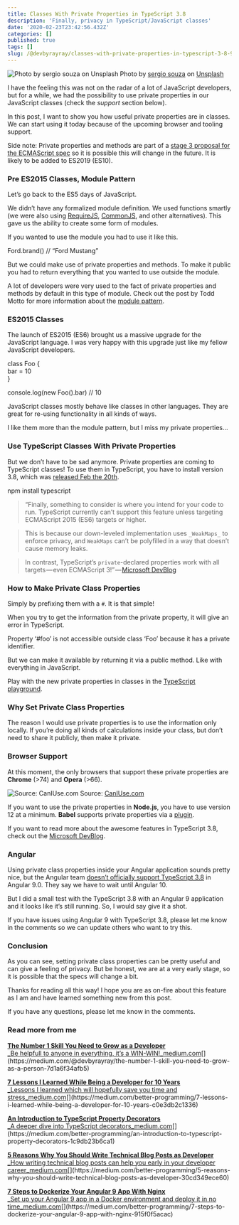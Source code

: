 ```yaml
---
title: Classes With Private Properties in TypeScript 3.8
description: 'Finally, privacy in TypeScript/JavaScript classes'
date: '2020-02-23T23:42:56.432Z'
categories: []
published: true
tags: []
slug: /@devbyrayray/classes-with-private-properties-in-typescript-3-8-9fdb91c26ab1
---
```


![Photo by [sergio souza](https://unsplash.com/@serjosoza?utm_source=unsplash&utm_medium=referral&utm_content=creditCopyText) on [Unsplash](https://unsplash.com/s/photos/container-rotterdam?utm_source=unsplash&utm_medium=referral&utm_content=creditCopyText)](https://cdn-images-1.medium.com/max/800/1*bmoWRyvZ_5bMlJpIWEA1VQ.jpeg)
Photo by [sergio souza](https://unsplash.com/@serjosoza?utm_source=unsplash&utm_medium=referral&utm_content=creditCopyText) on [Unsplash](https://unsplash.com/s/photos/container-rotterdam?utm_source=unsplash&utm_medium=referral&utm_content=creditCopyText)

I have the feeling this was not on the radar of a lot of JavaScript developers, but for a while, we had the possibility to use private properties in our JavaScript classes (check the _support_ section below).

In this post, I want to show you how useful private properties are in classes. We can start using it today because of the upcoming browser and tooling support.

Side note: Private properties and methods are part of a [stage 3 proposal for the ECMAScript spec](https://github.com/tc39/proposal-class-properties/#private-properties) so it is possible this will change in the future. It is likely to be added to ES2019 (ES10).

### Pre ES2015 Classes, Module Pattern

Let’s go back to the ES5 days of JavaScript.

We didn’t have any formalized module definition. We used functions smartly (we were also using [RequireJS](https://requirejs.org/), [CommonJS](https://requirejs.org/docs/commonjs.html), and other alternatives). This gave us the ability to create some form of modules.

If you wanted to use the module you had to use it like this.

Ford.brand() // “Ford Mustang”

But we could make use of private properties and methods. To make it public you had to return everything that you wanted to use outside the module.

A lot of developers were very used to the fact of private properties and methods by default in this type of module. Check out the post by Todd Motto for more information about the [module pattern](https://ultimatecourses.com/blog/mastering-the-module-pattern).

### ES2015 Classes

The launch of ES2015 (ES6) brought us a massive upgrade for the JavaScript language. I was very happy with this upgrade just like my fellow JavaScript developers.

class Foo {  
  bar = 10  
}

console.log(new Foo().bar) // 10

JavaScript classes mostly behave like classes in other languages. They are great for re-using functionality in all kinds of ways.

I like them more than the module pattern, but I miss my private properties…

### Use TypeScript Classes With Private Properties

But we don’t have to be sad anymore. Private properties are coming to TypeScript classes! To use them in TypeScript, you have to install version 3.8, which was [released Feb the 20th](https://devblogs.microsoft.com/typescript/announcing-typescript-3-8/).

npm install typescript

> “Finally, something to consider is where you intend for your code to run. TypeScript currently can’t support this feature unless targeting ECMAScript 2015 (ES6) targets or higher.

> This is because our down-leveled implementation uses `_WeakMaps_` to enforce privacy, and `WeakMaps` can’t be polyfilled in a way that doesn’t cause memory leaks.

> In contrast, TypeScript’s `private`\-declared properties work with all targets — even ECMAScript 3!” — [Microsoft DevBlog](https://devblogs.microsoft.com/typescript/announcing-typescript-3-8-beta/)

### How to Make Private Class Properties

Simply by prefixing them with a `#`. It is that simple!

When you try to get the information from the private property, it will give an error in TypeScript.

Property ‘#foo’ is not accessible outside class ‘Foo’ because it has a private identifier.

But we can make it available by returning it via a public method. Like with everything in JavaScript.

Play with the new private properties in classes in the [TypeScript playground](https://www.typescriptlang.org/v2/en/play?ts=3.8.0-beta#code/MYGwhgzhAEBiD29oG8BQ0PQMQDNHQF5oAmABgG51MAjMAJ0OgEZTUqMBzAUwBcF4AFAEoU7TBjq8ArnQB20HgAsAlhAB0uRGIC+qXW2DxZEeCC5qQ8DgNlcA7nETC1tOiID075q0PHT5y2tbB35nbj4nIQ8vMlRfEzMLKxt7R0EhDTx4aOguOjp4OiA).

### Why Set Private Class Properties

The reason I would use private properties is to use the information only locally. If you’re doing all kinds of calculations inside your class, but don’t need to share it publicly, then make it private.

### Browser Support

At this moment, the only browsers that support these private properties are **Chrome** (>74) and **Opera** (>66).

![Source: [CanIUse.com](https://caniuse.com/#feat=mdn-javascript_classes_private_class_fields)](https://cdn-images-1.medium.com/max/1200/1*exT34-AZJ-BTLpMYYAnbHg.png)
Source: [CanIUse.com](https://caniuse.com/#feat=mdn-javascript_classes_private_class_fields)

If you want to use the private properties in **Node.js**, you have to use version 12 at a minimum. **Babel** supports private properties via a [plugin](https://babeljs.io/docs/en/babel-plugin-proposal-private-methods).

If you want to read more about the awesome features in TypeScript 3.8, check out the [Microsoft DevBlog](https://devblogs.microsoft.com/typescript/announcing-typescript-3-8/).

### Angular

Using private class properties inside your Angular application sounds pretty nice, but the Angular team [doesn’t officially support TypeScript 3.8](https://github.com/angular/angular/issues/35204) in Angular 9.0. They say we have to wait until Angular 10.

But I did a small test with the TypeScript 3.8 with an Angular 9 application and it looks like it’s still running. So, I would say give it a shot.

If you have issues using Angular 9 with TypeScript 3.8, please let me know in the comments so we can update others who want to try this.

### Conclusion

As you can see, setting private class properties can be pretty useful and can give a feeling of privacy. But be honest, we are at a very early stage, so it is possible that the specs will change a bit.

Thanks for reading all this way! I hope you are as on-fire about this feature as I am and have learned something new from this post.

If you have any questions, please let me know in the comments.

### Read more from me

[**The Number 1 Skill You Need to Grow as a Developer**  
_Be helpfull to anyone in everything, it’s a WIN-WIN!_medium.com](https://medium.com/@devbyrayray/the-number-1-skill-you-need-to-grow-as-a-person-7d1a6f34afb5 "https://medium.com/@devbyrayray/the-number-1-skill-you-need-to-grow-as-a-person-7d1a6f34afb5")[](https://medium.com/@devbyrayray/the-number-1-skill-you-need-to-grow-as-a-person-7d1a6f34afb5)

[**7 Lessons I Learned While Being a Developer for 10 Years**  
_Lessons I learned which will hopefully save you time and stress_medium.com](https://medium.com/better-programming/7-lessons-i-learned-while-being-a-developer-for-10-years-c0e3db2c1336 "https://medium.com/better-programming/7-lessons-i-learned-while-being-a-developer-for-10-years-c0e3db2c1336")[](https://medium.com/better-programming/7-lessons-i-learned-while-being-a-developer-for-10-years-c0e3db2c1336)

[**An Introduction to TypeScript Property Decorators**  
_A deeper dive into TypeScript decorators_medium.com](https://medium.com/better-programming/an-introduction-to-typescript-property-decorators-1c9db23b6ca1 "https://medium.com/better-programming/an-introduction-to-typescript-property-decorators-1c9db23b6ca1")[](https://medium.com/better-programming/an-introduction-to-typescript-property-decorators-1c9db23b6ca1)

[**5 Reasons Why You Should Write Technical Blog Posts as Developer**  
_How writing technical blog posts can help you early in your developer career_medium.com](https://medium.com/better-programming/5-reasons-why-you-should-write-technical-blog-posts-as-developer-30cd349ece60 "https://medium.com/better-programming/5-reasons-why-you-should-write-technical-blog-posts-as-developer-30cd349ece60")[](https://medium.com/better-programming/5-reasons-why-you-should-write-technical-blog-posts-as-developer-30cd349ece60)

[**7 Steps to Dockerize Your Angular 9 App With Nginx**  
_Set up your Angular 9 app in a Docker environment and deploy it in no time_medium.com](https://medium.com/better-programming/7-steps-to-dockerize-your-angular-9-app-with-nginx-915f0f5acac "https://medium.com/better-programming/7-steps-to-dockerize-your-angular-9-app-with-nginx-915f0f5acac")[](https://medium.com/better-programming/7-steps-to-dockerize-your-angular-9-app-with-nginx-915f0f5acac)